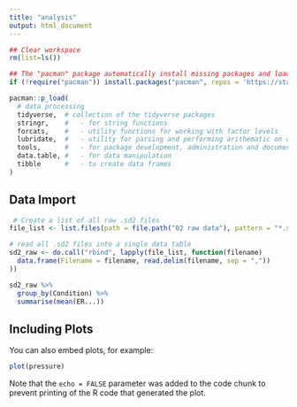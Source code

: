 ```yaml
---
title: "analysis"
output: html_document
---
```


```r

## Clear workspace
rm(list=ls())

## The "pacman" package automatically install missing packages and load them
if (!require("pacman")) install.packages("pacman", repos = 'https://stat.ethz.ch/CRAN/'); 

pacman::p_load(
  # data processing
  tidyverse,  # collection of the tidyverse packages
  stringr,    #   - for string functions
  forcats,    #   - utility functions for working with factor levels
  lubridate,  #   - utility for parsing and performing arithematic on dates 
  tools,      #   - for package development, administration and documentation
  data.table, #   - for data manipulation 
  tibble      #   - to create data frames
)
```

## Data Import

```r

 # Create a list of all raw .sd2 files
file_list <- list.files(path = file.path("02 raw data"), pattern = "*.sd2", recursive = TRUE, full.names= TRUE)

# read all .sd2 files into a single data table
sd2_raw <- do.call("rbind", lapply(file_list, function(filename)
  data.frame(Filename = filename, read.delim(filename, sep = ","))
))

sd2_raw %>% 
  group_by(Condition) %>% 
  summarise(mean(ER...))

```

## Including Plots

You can also embed plots, for example:

```r
plot(pressure)
```

Note that the `echo = FALSE` parameter was added to the code chunk to prevent printing of the R code that generated the plot.
